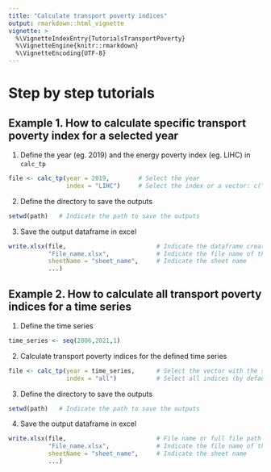 ```yaml
---
title: "Calculate transport poverty indices"
output: rmarkdown::html_vignette
vignette: >
  %\VignetteIndexEntry{TutorialsTransportPoverty}
  %\VignetteEngine{knitr::rmarkdown}
  %\VignetteEncoding{UTF-8}
---
```


# Step by step tutorials

## Example 1. How to calculate specific transport poverty index for a selected year

1.  Define the year (eg. 2019) and the energy poverty index (eg. LIHC) in `calc_tp`

``` r
file <- calc_tp(year = 2019,        # Select the year
                index = "LIHC")     # Select the index or a vector: c("LIHC", "VTU")
```

2.  Define the directory to save the outputs

``` r
setwd(path)   # Indicate the path to save the outputs
```

3.  Save the output dataframe in excel

``` r
write.xlsx(file,                         # Indicate the dataframe created in step 1
           "File_name.xlsx",             # Indicate the file name of the excel to be saved
           sheetName = "sheet_name",     # Indicate the sheet name
           ...)
```

## Example 2. How to calculate all transport poverty indices for a time series

1.  Define the time series

``` r
time_series <- seq(2006,2021,1)
```

2.  Calculate transport poverty indices for the defined time series

``` r
file <- calc_tp(year = time_series,      # Select the vector with the selected years
                index = "all")           # Select all indices (by default)
```

3.  Define the directory to save the outputs

``` r
setwd(path)   # Indicate the path to save the outputs
```

4.  Save the output dataframe in excel

``` r
write.xlsx(file,                         # File name or full file path
           "File_name.xlsx",             # Indicate the file name of the excel to be saved
           sheetName = "sheet_name",     # Indicate the sheet name
           ...)
```
